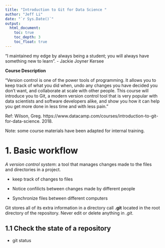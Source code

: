 ```yaml
---
title: "Introduction to Git for Data Science "
author: "Jeff Li"
date: "`r Sys.Date()`"
output: 
  html_document: 
    toc: true
    toc_depth: 3
    toc_float: true
---
```


"I maintained my edge by always being a student; you will always have something new to learn". - Jackie Joyner Kersee

**Course Description** 

"Version control is one of the power tools of programming. It allows you to keep track of what you did when, undo any changes you have decided you don't want, and collaborate at scale with other people. This course will introduce you to Git, a modern version control tool that is very popular with data scientists and software developers alike, and show you how it can help you get more done in less time and with less pain."


Ref: Wilson, Greg. https://www.datacamp.com/courses/introduction-to-git-for-data-science.  2018.


Note: some course materials have been adapted for internal training. 


# 1. Basic workflow

*A version control system*: a tool that manages changes made to the files and directories in a project.

* keep track of changes to files

* Notice confilicts between changes made by different people

* Synchronize files between different computers

Git stores all of its extra information in a directory call **.git** located in the root directory of the repository. Never edit or delete anything in *.git*. 

## 1.1  Check the state of a repository 

* git status 
